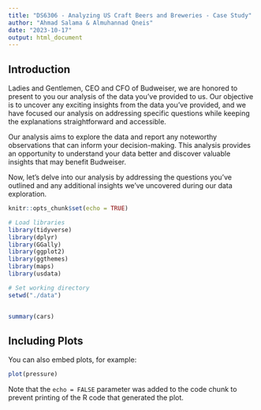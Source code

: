 ```yaml
---
title: "DS6306 - Analyzing US Craft Beers and Breweries - Case Study"
author: "Ahmad Salama & Almuhannad Qneis"
date: "2023-10-17"
output: html_document
---
```


## Introduction

Ladies and Gentlemen, CEO and CFO of Budweiser, we are honored to present to you our analysis of the data you've provided to us. Our objective is to uncover any exciting insights from the data you've provided, and we have focused our analysis on addressing specific questions while keeping the explanations straightforward and accessible.

Our analysis aims to explore the data and report any noteworthy observations that can inform your decision-making. This analysis provides an opportunity to understand your data better and discover valuable insights that may benefit Budweiser.

Now, let's delve into our analysis by addressing the questions you've outlined and any additional insights we've uncovered during our data exploration.

```r
knitr::opts_chunk$set(echo = TRUE)

# Load libraries
library(tidyverse)
library(dplyr)
library(GGally)
library(ggplot2)
library(ggthemes)
library(maps)
library(usdata)

# Set working directory
setwd("./data")

```
```r

```

```r
summary(cars)
```

## Including Plots

You can also embed plots, for example:

```r
plot(pressure)
```

Note that the `echo = FALSE` parameter was added to the code chunk to prevent printing of the R code that generated the plot.
